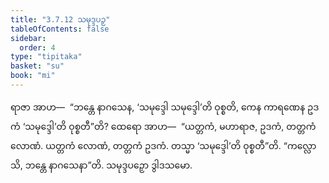 ```yaml
---
title: "3.7.12 သမုဒ္ဒပဉှ"
tableOfContents: false
sidebar:
  order: 4
type: "tipitaka"
basket: "su"
book: "mi"
---
```



<DynamicBreadcrumb />

<Division number="105" book="mi">

<Paragraph number="495" book="mi">
ရာဇာ အာဟ—  “ဘန္တေ နာဂသေန, ‘သမုဒ္ဒေါ သမုဒ္ဒေါ’တိ ဝုစ္စတိ, ကေန ကာရဏေန ဥဒကံ ‘သမုဒ္ဒေါ’တိ ဝုစ္စတီ”တိ? ထေရော အာဟ—  “ယတ္တကံ, မဟာရာဇ, ဥဒကံ, တတ္တကံ လောဏံ. ယတ္တကံ လောဏံ, တတ္တကံ ဥဒကံ. တသ္မာ ‘သမုဒ္ဒေါ’တိ ဝုစ္စတီ”တိ.
</Paragraph>

<Paragraph number="496" book="mi">
“ကလ္လောသိ, ဘန္တေ နာဂသေနာ”တိ.

</Paragraph>
</Division>

<Paragraph number="497" type="center" book="mi">
သမုဒ္ဒပဉှော ဒွါဒသမော.
</Paragraph>